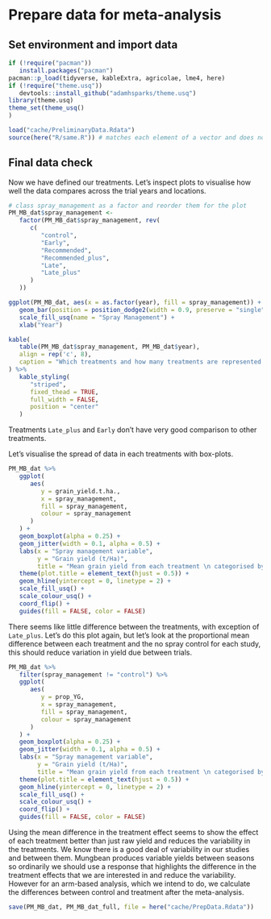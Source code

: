 # Prepare data for meta-analysis

## Set environment and import data

```r
if (!require("pacman"))
   install.packages("pacman")
pacman::p_load(tidyverse, kableExtra, agricolae, lme4, here)
if (!require("theme.usq"))
   devtools::install_github("adamhsparks/theme.usq")
library(theme.usq)
theme_set(theme_usq()
)
```

```r
load("cache/PreliminaryData.Rdata")
source(here("R/same.R")) # matches each element of a vector and does not return NAs
```

<!-- ## Subset to trials containing DMI fungicides -->

<!-- ```{r filterDMI_trials} -->
<!-- DMI_Trials <- -->
<!--    PM_MB_dat %>% -->
<!--    filter(fungicide_ai == "tebuconazole" | -->
<!--              fungicide_ai == "propiconazole") %>% -->
<!--    distinct(trial_ref) %>% -->
<!--    pull() -->

<!-- PM_MB_dat <- -->
<!--    PM_MB_dat[PM_MB_dat$trial_ref %in% DMI_Trials, ] -->
<!-- ``` -->

<!-- Now remove any non-DMI treatments or controls -->
<!-- ```{r} -->
<!-- PM_MB_dat <- -->
<!--    PM_MB_dat %>% -->
<!--    filter( -->
<!--       fungicide_ai == "control" | -->
<!--          fungicide_ai == "tebuconazole" | -->
<!--          fungicide_ai == "propiconazole" -->
<!--    ) -->
<!-- ``` -->

<!-- ***** -->

<!-- ## Standardising sample variance   -->
<!-- Meta-analyses use variance from the data to calculate the effect sizes. -->
<!-- The type of variance needs to be the same across all the data incorporated in the meta-analysis. -->

<!-- We are narrowing the meta-analysis to only include treatments using demethylation inhibitors, tebuconazole and propiconazole. -->
<!-- Let's look at what type of statistical error was reported for the trials that used these fungicides. -->

<!-- ```{r variance_types} -->
<!-- PM_MB_dat %>% -->
<!--    filter(fungicide_ai == "tebuconazole" | -->
<!--              fungicide_ai == "propiconazole") %>% -->
<!--    group_by(trial_ref, location, year , Y_error_type) %>% -->
<!--    summarise(DMI_treatments = length(Y_error_type), .groups = 'drop') %>% -->
<!--    arrange(Y_error_type) %>% -->
<!--    kable(caption = "Number of treatments for each trial and the error type reported", -->
<!--          align = "c") %>% -->
<!--    kableExtra::add_footnote(label = "DMI - demethylation inhibitors (tebuconazole and propiconazole).", notation = "none") -->
<!-- ``` -->

<!-- The experiment summaries report either standard deviation or least square differences.  -->
<!-- First we will convert LSD and standard deviation, then square the stdev to get sample variance.   -->


<!-- ### Converting least-squares to sample variance   -->

<!-- First let's get a list the of trials that reported LSD.   -->

<!-- ```{r all_LSD_trials} -->
<!-- Trials <- PM_MB_dat %>% -->
<!--    filter(Y_error_type == "lsd (P=0.05)") %>% -->
<!--    select(trial_ref) %>% -->
<!--    distinct() -->
<!-- Trials -->
<!-- ``` -->

<!-- Let's use this list of trials to subset the data and calculate sampling variances.   -->

<!-- We will follow the method of converting 'least square differences' (LSD) to sampling variance reported by [Ngugi et.al (2011)](https://apsjournals.apsnet.org/doi/10.1094/PHYTO-08-10-0221).   -->

<!-- ```{r LSD_2_Sampling_Variance} -->
<!-- Tcrit <- 2.042  -->

<!-- for (i in Trials$trial_ref) { -->
<!--    DFw <- -->
<!--       sum(PM_MB_dat[PM_MB_dat$trial_ref == i, ]$replicates) - -->
<!--       length(PM_MB_dat[PM_MB_dat$trial_ref == i, ]$replicates) # degrees of freedom within groups -->

<!--    LSD <- -->
<!--       PM_MB_dat[PM_MB_dat$trial_ref == i, ]$yield_error[1] -->


<!--    V_yield <- -->
<!--       (PM_MB_dat[PM_MB_dat$trial_ref == i, ]$replicates[1] *  -->
<!--           (LSD / Tcrit) ^ 2) / 2  -->
<!--    # method - Ngugi et.al (2011) DOI: 10.1094/phyto-08-10-0221 -->

<!--    for (j in seq_along(PM_MB_dat[PM_MB_dat$trial_ref == i,]$replicates)) { -->
<!--       if (j == 1) { -->
<!--          Sv <- -->
<!--             vector(length = length(PM_MB_dat[PM_MB_dat$trial_ref == i,]$replicates)) -->
<!--       } # reset Sv vector if this is the first loop -->


<!--       Sv[j] = V_yield / -->
<!--          PM_MB_dat[PM_MB_dat$trial_ref == i,]$replicates[j] -->

<!--    } -->

<!--    # Replace the values in the dataset -->
<!--    PM_MB_dat[PM_MB_dat$trial_ref == i,]$yield_error <- -->
<!--       Sv -->
<!--    PM_MB_dat[PM_MB_dat$trial_ref == i,]$Y_error_type <- -->
<!--       "SamplingVariance" -->
<!-- } -->
<!-- ``` -->

<!-- ### Converting standard deviation to sample variance -->

<!-- Now to estimate the variance from the standard deviation. -->

<!-- ```{r stdev2SampVariance} -->
<!-- # subset data by those which describe the Yield error with standard deviation -->
<!-- Trials <- PM_MB_dat %>% -->
<!--    filter(Y_error_type == "stdev") %>% -->
<!--    select(trial_ref) %>% -->
<!--    pull() -->

<!-- PM_MB_dat[PM_MB_dat$trial_ref %in% Trials, "yield_error"] <- -->
<!--    PM_MB_dat[PM_MB_dat$trial_ref %in% Trials, "yield_error"] ^ 2 -->

<!-- PM_MB_dat[PM_MB_dat$trial_ref %in% Trials, ]$Y_error_type <- -->
<!--    "SamplingVariance" -->
<!-- ``` -->


<!-- ### Check variance of data-set -->
<!-- Our data currently uses sample variance to define the yield error. -->
<!-- We should expect that when yield increases so does the variance. -->
<!-- Let's quickly plot this to check. -->

<!-- ```{r Var_mean_sqaures} -->
<!-- PM_MB_dat %>% -->
<!--    ggplot(aes(x = grain_yield.t.ha., y = yield_error)) + -->
<!--    geom_point() -->
<!-- ``` -->

<!-- There seems to be no association between yield and sample variance, this might be due to the variability of mungbeans yields. -->

<!-- Let's look at the association between mean squares and yield to see if there is a more typical association between yield and variance. -->

<!-- ```{r Var_MeanSquarePlot} -->
<!-- PM_MB_dat %>% -->
<!--    ggplot(aes(x = grain_yield.t.ha., y = Y_Msquare/replicates)) + -->
<!--    geom_point() -->

<!-- ``` -->

<!-- There is a somewhat better trend here, if sampling variance from standard deviation proves unsuitable for the analysis we may compare models using variance from stdev and mean square for the best fit.  -->
<!-- However, seven treatments are missing mean square error.   -->

<!-- ### Inspect variance and response for analysis   -->

<!-- Let's inspect the response variance `grain_yield.t.ha` to see if it is normally distributed.  -->
<!-- In many cases a log transformation of the response variable improves the fit, due to the prevalence of log distributed data in nature.  -->

<!-- ```{r} -->
<!-- hist_usq(PM_MB_dat$grain_yield.t.ha., main = "Grain yield (t / ha)") -->
<!-- hist_usq(log(PM_MB_dat$grain_yield.t.ha.), main = "log(Grain yield (t / ha))") -->
<!-- hist_usq(sqrt(PM_MB_dat$grain_yield.t.ha.), main = "sqrt(Grain yield (t / ha))") -->
<!-- hist_usq(PM_MB_dat$yield_gain, main = "Mean difference to control (t / ha)") -->
<!-- ``` -->

<!-- The distribution of data does not seem to be improved by transformation of the data. -->
<!-- We will retain the continuous variable grain_yield.t.ha as the response. -->
<!-- Mean differences won't be used as we are following the methodology of a ARM-based model, where mean differences are calculated following the meta-analysis. -->



<!-- #### Calculate sample variance from mean square errors -->

<!-- Currently our data frame has the sample variance calculated earlier, however we can approximate it using the mean squared error. -->
<!-- Let's show the rational for our calculation and then add a secondary variance column (`vi2`). -->

<!-- $MSE = Var + bias$ -->

<!-- However if our MSE was calculated from an unbiased sample we can assume $bias = 0$ and therefore: -->

<!-- $MSE = Var$ -->

<!-- To calculate the sample variance (for each treatment in the trial) from the mean square error (Trial variance) all we need to do is divide by the number of samples in each treatment. -->
<!-- We can show this because: -->
<!-- $MSE = \frac{\sum_{y_1}^{y_n}(y_i - \overline{y})^2}{n - 1}$ -->
<!-- Where the sum of squares for the fungicide treatment estimator ($y$) is divided by the number of fungicide treatments ($n$). -->

<!-- The sample variance is a similar formula except we use $x$ instead of $y$. -->
<!-- $S_{Var} = \frac{\sum_{x_1}^{x_n}(x_i - \overline{x})^2}{n - 1}$   -->
<!-- $x$ being each observation within the experiment and $n$ being the number of samples in the whole trial. -->
<!-- Therefore:  -->
<!-- $S_{Var}\approx\frac{1}{n_{x}}\frac{\sum_{y_1}^{y_n}(y_i - \overline{y})^2}{n_y - 1}$   -->
<!-- Where $n_x$ is the number of samples within each treatment. -->

<!-- As mentioned before there are a few treatments with no MSE (NAs), we can calculate it from the sample variance using this logic above.  -->

<!-- ```{r EstMSE} -->
<!-- PM_MB_dat[is.na(PM_MB_dat$Y_Msquare),"Y_Msquare"] <-  -->
<!--    PM_MB_dat %>% -->
<!--    filter(is.na(Y_Msquare))%>% -->
<!--    mutate(Y_Msquare = yield_error * replicates)%>% -->
<!--    pull(Y_Msquare) -->
<!-- ``` -->

<!-- Now to calculate the sample variance from MSE for all treatments. -->

<!-- ```{r MSE_2_SVar} -->
<!-- #calculation when using log of response -->
<!-- # PM_MB_dat$vi <- -->
<!-- #    PM_MB_dat$Y_Msquare / (PM_MB_dat$n * PM_MB_dat$grain_yield.t.ha. ^ -->
<!-- #                                   2) -->

<!-- PM_MB_dat$vi2 <-  -->
<!--    PM_MB_dat$Y_Msquare /  -->
<!--    PM_MB_dat$replicates -->
<!-- ``` -->


<!-- ******* -->

<!-- ## Classifying fungicide treatment   -->

<!-- First are going to calculate the time between the first sign of disease and the fungicide applications.   -->

<!-- ```{r clustered_fungicide_applications} -->
<!-- PM_MB_dat %<>% -->
<!--    mutate(fungicide_timing_1 = fungicide_application_1 - first_sign_disease) %>% -->
<!--    mutate(fungicide_timing_2 = fungicide_application_2 - fungicide_application_1) %>% -->
<!--    mutate(fungicide_timing_3 = fungicide_application_3 - fungicide_application_2) -->

<!-- ``` -->

<!-- To ensure sufficient number of replicates, we will bin the continuous variable into three categorical variables relating to when the first fungicide application was made, relative to the first sign of disease.   -->

<!-- These categorical variables are named: -->

<!--    - **Early**: First fungicide application was prior to first sign of disease.  -->
<!--    - **Recommended**: First fungicide application was applied on the day powdery mildew was observed, or within three days of first sign.  -->
<!--    - **Late**: First fungicide application was four or more days after first sign of disease being observed.  -->

<!-- The number of sprays need also be defined. -->

<!-- ```{r TreatmentTable} -->
<!-- data.frame(TreatmentName = c("Early", "Recommended", "Late", "EarlyPlus", "RecommendedPlus", "LatePlus"), -->
<!--            n_sprays = rep(c("Single", "Two - Three"), each = 3), -->
<!--            DaysRelativeToFirstSign = c("Prior to first sign of Powdery Mildew", -->
<!--                                        "1 - 3 days after first sign of Powdery Mildew", -->
<!--                                        "7 - 8 days after first sign of Powdery Mildew"))%>% -->
<!--    kable() -->
<!-- ``` -->


<!-- ```{r simple_clusters} -->
<!-- PM_MB_dat <- PM_MB_dat %>% -->
<!--    mutate( -->
<!--       spray_management = case_when( -->
<!--          fungicide_timing_1 < 0 & -->
<!--             is.na(fungicide_application_2) & -->
<!--             is.na(fungicide_application_3) ~ "Early", -->
<!--          fungicide_timing_1 >= 0 & -->
<!--             fungicide_timing_1 < 4 & -->
<!--             is.na(fungicide_application_2) & -->
<!--             is.na(fungicide_application_3) ~ "Recommended", -->
<!--          fungicide_timing_1 >= 4 & -->
<!--             is.na(fungicide_application_2) & -->
<!--             is.na(fungicide_application_3) ~ "Late", -->
<!--          fungicide_timing_1 < 0 & -->
<!--             !is.na(fungicide_application_2) ~ "Early_plus", -->
<!--          fungicide_timing_1 >= 0 & -->
<!--             fungicide_timing_1 < 4 & -->
<!--             !is.na(fungicide_application_2) ~ "Recommended_plus", -->
<!--          fungicide_timing_1 >= 4 & -->
<!--             !is.na(fungicide_application_2) ~ "Late_plus", -->
<!--          TRUE ~ "Other" -->
<!--       ) -->
<!--    ) -->

<!-- PM_MB_dat[PM_MB_dat$fungicide_ai == "control", -->
<!--             c( -->
<!--                "fungicide_timing_1", -->
<!--                "fungicide_timing_2", -->
<!--                "fungicide_timing_3", -->
<!--                "spray_management" -->
<!--             )] <- "control" -->
<!-- ``` -->

<!-- Now to view the number break-down of the `spray_management` treatments -->

<!-- ```{r tableSprayManagement} -->
<!-- table(PM_MB_dat$spray_management) -->
<!-- ``` -->

<!-- 'Early_plus' treatments are few in number, these treatments will have too few comparisons with other treatments in the meta-analysis to provide accurate results. Therefore we will remove 'Early_plus' from the analysis. -->

<!-- ```{r simpler_clusters_remove} -->
<!-- PM_MB_dat <- -->
<!--    PM_MB_dat %>% -->
<!--    filter(spray_management != "Early_plus") -->
<!-- ``` -->
<!-- ***** -->

<!-- ## Trial factor -->
<!-- We have a number of variable which could introduce variation in our analysis.  -->
<!-- We will combine these variables into a single variable called `trial` which will help us define the between trial variation.   -->

<!-- ```{r define_trial} -->
<!-- PM_MB_dat <- -->
<!--    PM_MB_dat %>% -->
<!--    mutate(trial = paste(trial_ref, -->
<!--                         year, -->
<!--                         location, -->
<!--                         host_genotype, -->
<!--                         row_spacing, -->
<!--                         sep = "_")) %>% -->
<!--    select(trial_ref, trial, everything()) -->
<!-- ``` -->


<!-- ***** -->

<!-- ## Test dose effect -->

<!-- Earlier, in section [Fungicide Doses](#fungicide-doses) we noted there were different doses of propiconazole, which might influence our analysis.  -->
<!-- The current label for Custodia [PER82104](http://permits.apvma.gov.au/PER82104.PDF), containing: 120 g/L azoxystrobin and 200 g/L tebuconazole, recommends between 300 ml - 600 ml of the tebuconazole fraction per hectare, equivalent to 60 - 120 grams per hectare.  -->
<!-- These label rates are assumed to be the same for propiconazole inferring these concentrations might be within the recommended rates.  -->
<!-- It is also worth noting the APVMA permit [PER13979](http://permits.apvma.gov.au/PER13979.PDF) which allows the use of tebuconazole between 62.35 g / ha and 83 g / ha depending on the product formulation.   -->

<!-- Let's add the dose variable to the `trial` variable then compare linear mixed effect models including and excluding dose in the trial variable. -->
<!-- We already have a factor breaking down the dose in the `trial` variable. -->
<!-- Let's make a new one without dose. -->

<!-- ```{r define_Dose} -->
<!-- table(PM_MB_dat$dose_ai.ha) -->

<!-- PM_MB_dat <-  -->
<!--    PM_MB_dat %>% -->
<!--    mutate(dose = case_when( -->
<!--       dose_ai.ha == 0 ~ "control", -->
<!--       dose_ai.ha <= 70 ~ "lowDose", -->
<!--       dose_ai.ha > 70 ~ "highDose", -->
<!--       TRUE ~ NA_character_ -->
<!--    )) -->

<!-- ``` -->


<!-- ```{r dose_test} -->
<!-- PM_MB_dat <- -->
<!--    PM_MB_dat %>% -->
<!--     mutate(trial_dose = paste(trial_ref, year, location, host_genotype, -->
<!--                         row_spacing,dose , sep = "_")) -->

<!-- cbind(NoDose = head(PM_MB_dat$trial), -->
<!--       Dose = head(PM_MB_dat$trial_dose)) %>% -->
<!--    kable() -->
<!-- ``` -->

<!-- Let's test the dose effect in a linear mixed effect model. -->

<!-- ```{r dose_lmer} -->
<!-- m_noDose <- -->
<!--    lmer(log(grain_yield.t.ha. * 1000) ~ factor(spray_management) + -->
<!--            (1 | trial), -->
<!--         data = PM_MB_dat) -->

<!-- m_dose <- -->
<!--    lmer(log(grain_yield.t.ha. * 1000) ~ factor(spray_management) + -->
<!--            (1 | trial_dose), -->
<!--         data = PM_MB_dat) -->

<!-- anova(m_noDose, m_dose) -->
<!-- ``` -->

<!-- Using the model without dose produces a lower AIC and we find no significant difference between models. -->
<!-- We will not use dose as a defining variable in `trial`.   -->



<!-- ****** -->

<!-- ## Row spacing -->

<!-- We may want to consider row spacing in the trials. -->
<!-- However one of the locations has `NA` as the row spacing. -->
<!-- ```{r} -->
<!-- PM_MB_dat%>% -->
<!--    filter(is.na(row_spacing))%>% -->
<!--    select(trial_ref,year, location, row_spacing,spray_management,host_genotype, fungicide_ai) -->
<!-- ``` -->

<!-- For now let's assign the most used row spacing of 0.33 m as an approximation so the model can analyse this as a continuous variable.  -->
<!-- If we decide to use the row_spacing column as a factor in the final model we will need to remove this approximation.   -->

<!-- ```{r assign_row_spacing_missing} -->
<!-- PM_MB_dat[is.na(PM_MB_dat$row_spacing),"row_spacing"] <- 0.33 -->
<!-- ``` -->


<!-- ******** -->

<!-- ## Remove unnecessary variables -->

<!-- ```{r saveDat} -->
<!-- PM_MB_dat <- -->
<!--    PM_MB_dat %>% -->
<!--    select( -->
<!--       -c( -->
<!--          trial_dose, -->
<!--          fungicide_timing_1, -->
<!--          fungicide_timing_2, -->
<!--          fungicide_timing_3, -->
<!--          dose, -->
<!--          fungicide_application_4, -->
<!--          fungicide_application_5, -->
<!--          fungicide_application_6, -->
<!--          fungicide_application_7 -->
<!--       ) -->
<!--    )  -->
<!-- ``` -->

## Final data check  
Now we have defined our treatments. Let's inspect plots to visualise how well the data compares across the trial years and locations.

```r
# class spray_management as a factor and reorder them for the plot
PM_MB_dat$spray_management <-
   factor(PM_MB_dat$spray_management, rev(
      c(
         "control",
         "Early",
         "Recommended",
         "Recommended_plus",
         "Late",
         "Late_plus"
      )
   ))

ggplot(PM_MB_dat, aes(x = as.factor(year), fill = spray_management)) +
   geom_bar(position = position_dodge2(width = 0.9, preserve = "single")) +
   scale_fill_usq(name = "Spray Management") +
   xlab("Year")

kable(
   table(PM_MB_dat$spray_management, PM_MB_dat$year),
   align = rep('c', 8),
   caption = "Which treatments and how many treatments are represented in each year"
) %>%
   kable_styling(
      "striped",
      fixed_thead = TRUE,
      full_width = FALSE,
      position = "center"
   )

```

Treatments `Late_plus` and `Early` don't have very good comparison to other treatments.

Let's visualise the spread of data in each treatments with box-plots.

```r
PM_MB_dat %>%
   ggplot(
      aes(
         y = grain_yield.t.ha.,
         x = spray_management,
         fill = spray_management,
         colour = spray_management
      )
   ) +
   geom_boxplot(alpha = 0.25) +
   geom_jitter(width = 0.1, alpha = 0.5) +
   labs(x = "Spray management variable",
        y = "Grain yield (t/Ha)",
        title = "Mean grain yield from each treatment \n categorised by spray management scenario") +
   theme(plot.title = element_text(hjust = 0.5)) +
   geom_hline(yintercept = 0, linetype = 2) +
   scale_fill_usq() +
   scale_colour_usq() +
   coord_flip() +
   guides(fill = FALSE, color = FALSE)
```

There seems like little difference between the treatments, with exception of `Late_plus`.
Let's do this plot again, but let's look at the proportional mean difference between each treatment and the no spray control for each study, this should reduce variation in yield due between trials.

```r
PM_MB_dat %>%
   filter(spray_management != "control") %>% 
   ggplot(
      aes(
         y = prop_YG,
         x = spray_management,
         fill = spray_management,
         colour = spray_management
      )
   ) +
   geom_boxplot(alpha = 0.25) +
   geom_jitter(width = 0.1, alpha = 0.5) +
   labs(x = "Spray management variable",
        y = "Grain yield (t/Ha)",
        title = "Mean grain yield from each treatment \n categorised by spray management scenario") +
   theme(plot.title = element_text(hjust = 0.5)) +
   geom_hline(yintercept = 0, linetype = 2) +
   scale_fill_usq() +
   scale_colour_usq() +
   coord_flip() +
   guides(fill = FALSE, color = FALSE)
```

Using the mean difference in the treatment effect seems to show the effect of each treatment better than just raw yield and reduces the variability in the treatments.
We know there is a good deal of variability in our studies and between them.
Mungbean produces variable yields between seasons so ordinarily we should use a response that highlights the difference in the treatment effects that we are interested in and reduce the variability.
However for an arm-based analysis, which we intend to do, we calculate the differences between control and treatment after the meta-analysis.  




```r
save(PM_MB_dat, PM_MB_dat_full, file = here("cache/PrepData.Rdata"))
```






